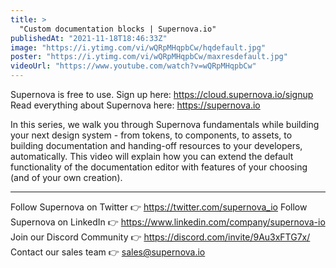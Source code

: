 ```yaml
---
title: >
  "Custom documentation blocks | Supernova.io"
publishedAt: "2021-11-18T18:46:33Z"
image: "https://i.ytimg.com/vi/wQRpMHqpbCw/hqdefault.jpg"
poster: "https://i.ytimg.com/vi/wQRpMHqpbCw/maxresdefault.jpg"
videoUrl: "https://www.youtube.com/watch?v=wQRpMHqpbCw"
---
```


Supernova is free to use. Sign up here: https://cloud.supernova.io/signup
Read everything about Supernova here: https://supernova.io

In this series, we walk you through Supernova fundamentals while building your next design system - from tokens, to components, to assets, to building documentation and handing-off resources to your developers, automatically. This video will explain how you can extend the default functionality of the documentation editor with features of your choosing (and of your own creation).

---

Follow Supernova on Twitter 👉 https://twitter.com/supernova_io
Follow Supernova on LinkedIn 👉 https://www.linkedin.com/company/supernova-io
Join our Discord Community 👉 https://discord.com/invite/9Au3xFTG7x/
Contact our sales team 👉 sales@supernova.io
